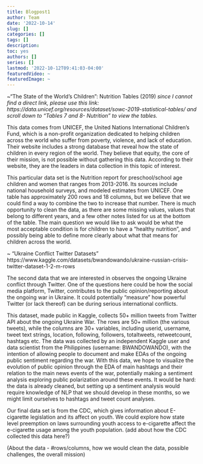 ```yaml
---
title: Blogpost1
author: Team
date: '2022-10-14'
slug: []
categories: []
tags: []
description:
toc: yes
authors: []
series: []
lastmod: '2022-10-12T09:41:03-04:00'
featuredVideo: ~
featuredImage: ~
---
```


 ~“The State of the World’s Children”: Nutrition Tables (2019) *since I cannot find a direct link, please use this link: https://data.unicef.org/resources/dataset/sowc-2019-statistical-tables/
and scroll down to “Tables 7 and 8- Nutrition” to view the tables.*

This data comes from UNICEF, the United Nations International Children’s Fund, which is a non-profit organization dedicated to helping children across the world who suffer from poverty, violence, and lack of education. Their website includes a strong database that reveal how the state of children in every region of the world. They believe that equity, the core of their mission, is not possible without gathering this data. According to their website, they are the leaders in data collection in this topic of interest.  

This particular data set is the Nutrition report for preschool/school age children and women that ranges from 2013-2016. Its sources include national household surveys, and modeled estimates from UNICEF. One table has approximately 200 rows and 18 columns, but we believe that we could find a way to combine the two to increase that number. There is much opportunity to clean the data, as there are some missing values, values that belong to different years, and a few other notes listed for us at the bottom of the table. The main question we would like to ask would be what the most acceptable condition is for children to have a “healthy nutrition”, and possibly being able to define more clearly about what that means for children across the world. 


~ "Ukraine Conflict Twitter Datasets" https://www.kaggle.com/datasets/bwandowando/ukraine-russian-crisis-twitter-dataset-1-2-m-rows

The second data that we are interested in observes the ongoing Ukraine conflict through Twitter. One of the questions here could be how the social media platform, Twitter, contributes to the public opinion/reporting about the ongoing war in Ukraine. It could potentially "measure" how powerful Twitter (or lack thereof) can be during serious international conflicts. 

This dataset, made public in Kaggle, collects 50+ million tweets from Twitter API about the ongoing Ukraine War.  The rows are 50+ million (the various tweets), while the columns are 30+ variables, including userid, username, tweet text strings, location, following, followers, totaltweets, retweetcount, hashtags etc. The data was collected by an independent Kaggle user and data scientist from the Philippines (username: BWANDOWANDO), with the intention of allowing people to document and make EDAs of the ongoing public sentiment regarding the war. With this data, we hope to visualize the evolution of public opinion through the EDA of main hashtags and their relation to the main news events of the war, potentially making a sentiment analysis exploring public polarization around these events. It would be hard: the data is already cleaned, but setting up a sentiment analysis would require knowledge of NLP that we should develop in these months, so we might limit ourselves to hashtags and tweet count analyses. 


Our final data set is from the CDC, which gives information about E-cigarette legislation and its affect on youth. We could explore how state level preemption on laws surrounding youth access to e-cigarette affect the e-cigarette usage among the youth population. (add about how the CDC collected this data here?)

(About the data - #rows/columns, how we would clean the data, possible challenges, the overall mission)
